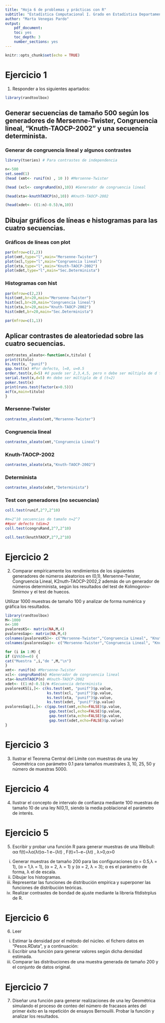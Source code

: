 ```yaml
---
title: "Hoja 6 de problemas y prácticas con R"
subtitle: "Estadística Computacional I. Grado en Estadística Departamento de Estadística e Investigación Operativa"
author: "Marta Venegas Pardo"
output:
    pdf_document: 
    toc: yes
    toc_depth: 3
    number_sections: yes
---
```


```r
knitr::opts_chunk$set(echo = TRUE)
```




# Ejercicio 1
1. Responder a los siguientes apartados:

```r
library(randtoolbox)
```



## Generar secuencias de tamaño 500 según los generadores de Mersenne-Twister, Congruencia lineal, “Knuth-TAOCP-2002” y una secuencia determinista.

### Generar de congruencia lineal y algunos contrastes
```r
library(tseries) # Para contrastes de independencia
```


```r
n<-500
set.seed(1)
(head (xmt<- runif(n) , 10 )) #Mersenne-Twister
```


```r
(head (xcl<- congruRand(n),10)) #Generador de congruencia lineal
```


```r
(head(xta<-knuthTAOCP(n),10)) #Knuth-TAOCP-2002
```


```r
(head(xdet<- ((1:n)-0.5)/n,10))
```



## Dibujar gráficos de líneas e histogramas para las cuatro secuencias. 

### Gráficos de líneas con plot

```r
par(mfrow=c(2,2))
plot(xmt,type="l",main="Mersenne-Twister")
plot(xcl,type="l",main="Congruencia lineal")
plot(xta,type="l",main="Knuth-TAOCP-2002")
plot(xdet,type="l",main="Sec.Determinista")
```


### Histogramas con hist

```r
par(mfrow=c(2,2))
hist(xmt,br=20,main="Mersenne-Twister")
hist(xcl,br=20,main="Congruencia lineal")
hist(xta,br=20,main="Knuth-TAOCP-2002")
hist(xdet,br=20,main="Sec.Determinista")

par(mfrow=c(1,1))
```


## Aplicar contrastes de aleatoriedad sobre las cuatro secuencias.

```r
contrastes_aleato<-function(x,titulo) {
print(titulo)
ks.test(x, "punif")
gap.test(x) #Por defecto, l=0, u=0.5
order.test(x,d=5) #d puede ser 2,3,4,5, pero n debe ser múltiplo de d freq.test(x, 1:4)#Por defecto, secuencia 1:15
serial.test(x,d=5) #n debe ser múltiplo de d (t=2)
poker.test(x)
print(runs.test(factor(x>0.5)))
acf(x,main=titulo)
}
```


### Mersenne-Twister

```r
contrastes_aleato(xmt,"Mersenne-Twister")
```


### Congruencia lineal
```r
contrastes_aleato(xmt,"Congruencia Lineal")
```

### Knuth-TAOCP-2002

```r
contrastes_aleato(xta,"Knuth-TAOCP-2002")
```

### Determinista

```r
contrastes_aleato(xdet,"Determinista")
```



### Test con generadores (no secuencias)

```r
coll.test(runif,2^7,2^10)
```

```r
#m=2^10 secuencias de tamaño n=2^7 
##por defecto tdim=2 
coll.test(congruRand,2^7,2^10)
```
```r
coll.test(knuthTAOCP,2^7,2^10)
```


# Ejercicio 2

2. Comparar empíricamente los rendimientos de los siguientes generadores de números aleatorios en (0,1), Mersenne-Twister, Congruencia Lineal, K2nuth-TAOCP-2002,2 además de un generador de números determinista, según los resultados del test de Kolmogorov-Smirnov y el test de huecos.

Utilizar 1000 muestras de tamaño 100 y analizar de forma numérica y gráfica los resultados.


```r
library(randtoolbox)
M<-1000
n<-100
pvaloresKS<- matrix(NA,M,4)
pvaloresGap<- matrix(NA,M,4)
colnames(pvaloresKS)<- c("Mersenne-Twister","Congruencia Lineal", "Knuth-TAOCP-2002","Determinista")
colnames(pvaloresGap)<- c("Mersenne-Twister","Congruencia Lineal", "Knuth-TAOCP-2002","Determinista")

for (i in 1:M) {
if (i%%50==0) {
cat("Muestra ",i,"de ",M,"\n")
}
xmt<- runif(n) #Mersenne-Twister
xcl<- congruRand(n) #Generador de congruencia lineal
xta<-knuthTAOCP(n) #Knuth-TAOCP-2002
xdet<- ((1:n)-0.5)/n #Secuencia determinista
pvaloresKS[i,]<- c(ks.test(xmt, "punif")$p.value,
                   ks.test(xcl, "punif")$p.value, 
                   ks.test(xta, "punif")$p.value,
                   ks.test(xdet, "punif")$p.value)
pvaloresGap[i,]<- c(gap.test(xmt,echo=FALSE)$p.value,
                    gap.test(xcl,echo=FALSE)$p.value,
                    gap.test(xta,echo=FALSE)$p.value,
                    gap.test(xdet,echo=FALSE)$p.value)
}
```



# Ejercicio 3

3. Ilustrar el Teorema Central del Límite con muestras de una ley Geométrica con parámetro 0.1 para tamaños muestrales 3, 10, 25, 50 y número de muestras 5000.

# Ejercicio 4


4. Ilustrar el concepto de intervalo de confianza mediante 100 muestras de tamaño 10 de una ley N(0,1), siendo la media poblacional el parámetro de interés.


# Ejercicio 5

5. Escribir y probar una función R para generar muestras de una Weibull:
αα
f(t)=λα(λt)α−1 e−(λt) , F(t)=1−e−(λt) , λ>0,α>0
i) Generar muestras de tamaño 200 para las configuraciones (α = 0.5,λ = 1), (α = 1,λ = 1),
(α = 2, λ = 1) y (α = 2, λ = 3); α es el parámetro de forma, λ el de escala.
ii) Dibujar los histogramas.
iii) Representar las funciones de distribución empírica y superponer las funciones de distribución teóricas.
iv) Realizar contrastes de bondad de ajuste mediante la librería fitdistrplus de R.

# Ejercicio 6

6. Leer
i) Estimar la densidad por el método del núcleo.
el fichero datos en “Pesos.RData”, y a continuación:
ii) Escribir una función para generar valores según dicha densidad estimada.
iii) Comparar las distribuciones de una muestra generada de tamaño 200 y el conjunto de datos original.

# Ejercicio 7

7. Diseñar una función para generar realizaciones de una ley Geométrica simulando el proceso de conteo del número de fracasos antes del primer éxito en la repetición de ensayos Bernouilli. Probar la función y analizar los resultados.